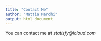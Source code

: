 ```yaml
---
title: "Contact Me"
author: "Mattia Marchi"
output: html_document
---
```


You can contact me at *statisfy@icloud.com*